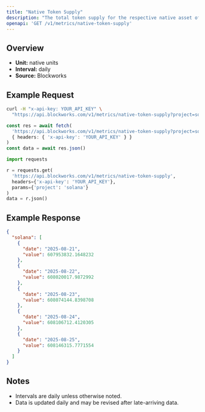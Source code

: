 ```yaml
---
title: "Native Token Supply"
description: "The total token supply for the respective native asset of that chain. Inclusive of all locked tokens."
openapi: 'GET /v1/metrics/native-token-supply'
---
```


## Overview

- **Unit:** native units
- **Interval:** daily
- **Source:** Blockworks

## Example Request

<CodeGroup>

```bash cURL
curl -H "x-api-key: YOUR_API_KEY" \
  "https://api.blockworks.com/v1/metrics/native-token-supply?project=solana"
```

```typescript TypeScript
const res = await fetch(
  'https://api.blockworks.com/v1/metrics/native-token-supply?project=solana',
  { headers: { 'x-api-key': 'YOUR_API_KEY' } }
)
const data = await res.json()
```

```python Python
import requests

r = requests.get(
  'https://api.blockworks.com/v1/metrics/native-token-supply',
  headers={'x-api-key': 'YOUR_API_KEY'},
  params={'project': 'solana'}
)
data = r.json()
```

</CodeGroup>

## Example Response

```json
{
  "solana": [
    {
      "date": "2025-08-21",
      "value": 607953832.1648232
    },
    {
      "date": "2025-08-22",
      "value": 608020017.9872992
    },
    {
      "date": "2025-08-23",
      "value": 608074144.8398708
    },
    {
      "date": "2025-08-24",
      "value": 608106712.4120305
    },
    {
      "date": "2025-08-25",
      "value": 608146315.7771554
    }
  ]
}
```

## Notes
- Intervals are daily unless otherwise noted.
- Data is updated daily and may be revised after late-arriving data.
